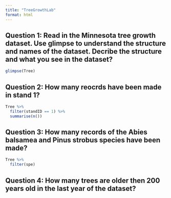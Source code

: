 ```yaml
---
title: "TreeGrowthLab"
format: html
---
```

## Question 1: Read in the Minnesota tree growth dataset. Use glimpse to understand the structure and names of the dataset. Decribe the structure and what you see in the dataset?

```r
glimpse(Tree)
```

## Question 2: How many reocrds have been made in stand 1?

```r
Tree %>% 
  filter(standID == 1) %>% 
  summarise(n())
```

## Question 3: How many records of the Abies balsamea and Pinus strobus species have been made?

```r
Tree %>% 
  filter(spe)
```

## Question 4: How many trees are older then 200 years old in the last year of the dataset?

```r
```

